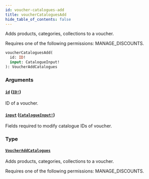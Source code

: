```yaml
---
id: voucher-catalogues-add
title: voucherCataloguesAdd
hide_table_of_contents: false
---
```


Adds products, categories, collections to a voucher.

Requires one of the following permissions: MANAGE_DISCOUNTS.

```graphql
voucherCataloguesAdd(
  id: ID!
  input: CatalogueInput!
): VoucherAddCatalogues
```

### Arguments

#### [`id`](#) ([`ID!`](../../../developer/api-reference/scalars/id))

ID of a voucher.

#### [`input`](#) ([`CatalogueInput!`](../../../developer/api-reference/inputs/catalogue-input))

Fields required to modify catalogue IDs of voucher.

### Type

#### [`VoucherAddCatalogues`](../../../developer/api-reference/objects/voucher-add-catalogues)

Adds products, categories, collections to a voucher.

Requires one of the following permissions: MANAGE_DISCOUNTS.
